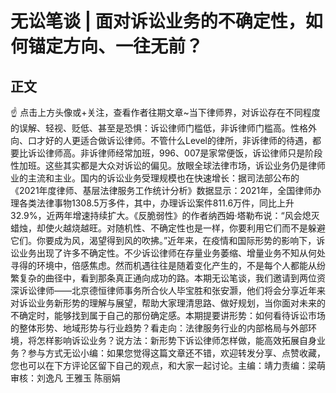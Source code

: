 # 无讼笔谈 | 面对诉讼业务的不确定性，如何锚定方向、一往无前？
## 正文
☝ 点击上方头像或+关注，查看作者往期文章~当下律师界，对诉讼存在不同程度的误解、轻视、贬低、甚至是恐惧：诉讼律师门槛低，非诉律师门槛高。性格外向、口才好的人更适合做诉讼律师。不管什么Level的律所，非诉律师的待遇，都要比诉讼律师高。非诉律师经常加班，996、007是家常便饭，诉讼律师只是阶段性加班。这些其实都是大众对诉讼的偏见。放眼全球法律市场，诉讼业务仍是律师业的主流和主业。国内的诉讼业务受理规模也在快速增长：据司法部公布的《2021年度律师、基层法律服务工作统计分析》数据显示：2021年，全国律师办理各类法律事物1308.5万多件，其中，办理诉讼案件811.6万件，同比上升32.9%，近两年增速持续扩大。《反脆弱性》的作者纳西姆·塔勒布说：“风会熄灭蜡烛，却使火越烧越旺。对随机性、不确定性也是一样，你要利用它们而不是躲避它们。你要成为风，渴望得到风的吹拂。”近年来，在疫情和国际形势的影响下，诉讼业务出现了许多不确定性。不少诉讼律师在存量业务萎缩、增量业务不知从何处寻得的环境中，倍感焦虑。然而机遇往往是随着变化产生的，不是每个人都能从纷繁复杂的曲径中，看到那条真正通向成功的路。本期无讼笔谈，我们邀请到两位资深诉讼律师——北京德恒律师事务所合伙人毕宝胜和张安灏，他们将会分享近年来对诉讼业务新形势的理解与展望，帮助大家理清思路、做好规划，当你面对未来的不确定时，能够找到属于自己的那份确定感。本期提要讲形势：如何看待诉讼市场的整体形势、地域形势与行业趋势？看走向：法律服务行业的内部格局与外部环境，将怎样影响诉讼业务？说方法：新形势下诉讼律师怎样做，能高效拓展自身业务？参与方式无讼小编：如果您觉得这篇文章还不错，欢迎转发分享、点赞收藏，您也可以在下方评论区留下自己的观点，和大家一起讨论。主编：靖力责编：梁萌审核：刘逸凡 王雅玉 陈丽娟